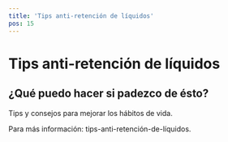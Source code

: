 ```yaml
---
title: 'Tips anti-retención de líquidos'
pos: 15
---
```


# Tips anti-retención de líquidos

## ¿Qué puedo hacer si padezco de ésto?

Tips  y consejos para mejorar los hábitos de vida.

Para más información: <DownloadButton resource='tips-anti-retenci%C3%B3n-de-l%C3%ADquidos..pdf'>tips-anti-retención-de-líquidos.</DownloadButton>
